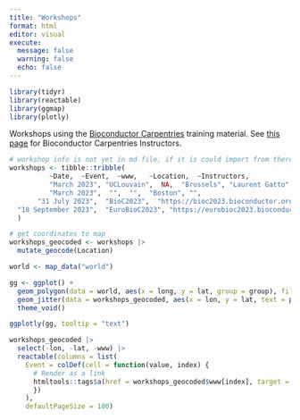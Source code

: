 ```yaml
---
title: "Workshops"
format: html
editor: visual
execute:
  message: false
  warning: false
  echo: false
---
```


```r
library(tidyr)
library(reactable)
library(ggmap)
library(plotly)
```

Workshops using the [Bioconductor Carpentries](https://www.bioconductor.org/help/education-training/) training material. See [this page](instructors.html) for Bioconductor Carpentries Instructors.

```r
# workshop info is not yet in md file, if it is could import from there
workshops <- tibble::tribble(
          ~Date,  ~Event,  ~www,   ~Location,  ~Instructors,
          "March 2023", "UCLouvain",  NA,  "Brussels", "Laurent Gatto",
          "March 2023",  "",  "",  "Boston", "",
       "31 July 2023",  "BioC2023",  "https://bioc2023.bioconductor.org/",  "Boston",  "TBA",
  "18 September 2023",  "EuroBioC2023", "https://eurobioc2023.bioconductor.org/",  "Ghent", "TBA"
  ) 
```

```r
# get coordinates to map
workshops_geocoded <- workshops |> 
  mutate_geocode(Location)
```


```r
world <- map_data("world")

gg <- ggplot() +
  geom_polygon(data = world, aes(x = long, y = lat, group = group), fill = "grey") +
  geom_jitter(data = workshops_geocoded, aes(x = lon, y = lat, text = paste(Event, Location, sep = "\n")), color = 'red') +
  theme_void()

ggplotly(gg, tooltip = "text")
```

```r
workshops_geocoded |> 
  select(-lon, -lat, -www) |>
  reactable(columns = list(
    Event = colDef(cell = function(value, index) {
      # Render as a link
      htmltools::tags$a(href = workshops_geocoded$www[index], target = "_blank", as.character(value))
      })
    ), 
    defaultPageSize = 100)
```

